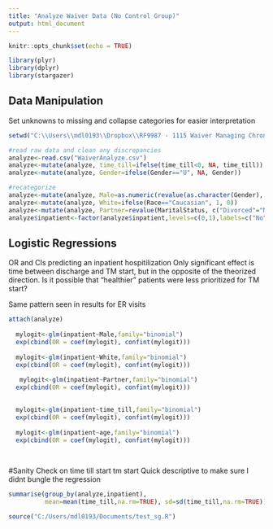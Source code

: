 ---
title: "Analyze Waiver Data (No Control Group)"
output: html_document
---


```{r setup, include=FALSE}
knitr::opts_chunk$set(echo = TRUE)
```

```{r, message=FALSE}
library(plyr)
library(dplyr)
library(stargazer)
```


## Data Manipulation
Set unknowns to missing and collapse categories for easier interpretation 

```{r }

setwd("C:\\Users\\mdl0193\\Dropbox\\RF9987 - 1115 Waiver Managing Chronically Ill Medicaid Patients Using Interventional Telehealth\\waiverEvaluation\\R")

#read raw data and clean any discrepancies
analyze<-read.csv("WaiverAnalyze.csv")
analyze<-mutate(analyze, time_till=ifelse(time_till<0, NA, time_till))
analyze<-mutate(analyze, Gender=ifelse(Gender=="U", NA, Gender))

#recategorize
analyze<-mutate(analyze, Male=as.numeric(revalue(as.character(Gender), c('2'='1', '1'='0'))))
analyze<-mutate(analyze, White=ifelse(Race=="Caucasian", 1, 0))
analyze<-mutate(analyze, Partner=revalue(MaritalStatus, c("Divorced"="No","Life Partner"="Yes","Married"="Yes","Separated"="No","Single"="No","Unknown"=NA,"Widowed"="No")))
analyze$inpatient<-factor(analyze$inpatient,levels=c(0,1),labels=c("No","Yes"))
```

## Logistic Regressions 
OR and CIs predicting an inpatient hospitilization 
Only significant effect is time between discharge and TM start, but in the opposite of the theorized direction. Is it possible that "healthier" patients were less prioritized for TM start?

Same pattern seen in results for ER visits
```{r}
attach(analyze)
  
  mylogit<-glm(inpatient~Male,family="binomial")
  exp(cbind(OR = coef(mylogit), confint(mylogit)))
  
  mylogit<-glm(inpatient~White,family="binomial")
  exp(cbind(OR = coef(mylogit), confint(mylogit)))
  
   mylogit<-glm(inpatient~Partner,family="binomial")
  exp(cbind(OR = coef(mylogit), confint(mylogit)))
  

  mylogit<-glm(inpatient~time_till,family="binomial")
  exp(cbind(OR = coef(mylogit), confint(mylogit)))
  
  mylogit<-glm(inpatient~age,family="binomial")
  exp(cbind(OR = coef(mylogit), confint(mylogit)))
  
 
```


#Sanity Check on time till start tm start
Quick descriptive to make sure I didnt bungle the regression
```{r}
summarise(group_by(analyze,inpatient),
          mean=mean(time_till,na.rm=TRUE), sd=sd(time_till,na.rm=TRUE))
```

```{r}
source("C:/Users/mdl0193/Documents/test_sg.R")
```




